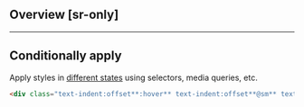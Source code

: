 ## Overview [sr-only]
<Overview/>

---

## Conditionally apply
Apply styles in [different states](/docs/states-and-queries) using selectors, media queries, etc.
```html
<div class="text-indent:offset**:hover** text-indent:offset**@sm** text-indent:offset**@dark** text-indent:offset**@print**">…</div>
```

